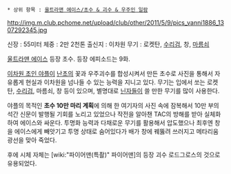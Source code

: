  * 상위 항목 : [[울트라맨 에이스/초수 & 괴수 & 우주인 일람]]

http://img.m.club.pchome.net/upload/club/other/2011/5/9/pics_vanni1886_1307292345.jpg

신장 : 55미터
체중 : 2만 2천톤
출신지 : 이차원
무기 : 로켓탄, [[수리검]], 창, [[마름쇠]]

[[울트라맨 에이스]] 등장 초수. 등장 에피소드는 9화.

[[이차원 초인 야플]]이 [[난초]]의 꽃과 우주괴수를 합성시켜서 만든 초수로 사진을 통해서 자유롭게 현실과 이차원을 넘나들 수 있는 능력을 지니고 있다. 무기는 입에서 쏘는 로켓탄, [[수리검]], 마름쇠, 창 등이 있으며, 별명대로 [[닌자]]들이 쓸 만한 무기를 많이 사용한다.

야플의 목적인 '''초수 10만 마리 계획'''에 의해 한 여기자의 사진 속에 잠복해서 10만 부의 석간 신문이 발행될 기회를 노리고 있었으나 작전을 알아챈 TAC의 방해를 받아 실체화하여 에이스와 싸운다. 투명화 능력과 다채로운 무기를 활용해서 압도했으나 최후엔 창을 에이스에게 빼앗기고 투명 상태로 숨어있다가 배가 창에 꿰뚫려 쓰러지고 메타리움 광선을 맞아 죽었다.

후에 시체 자체는 [wiki:"파이어맨(특촬)" 파이어맨]의 등장 괴수 로드그로스의 것으로 유용되었다.
